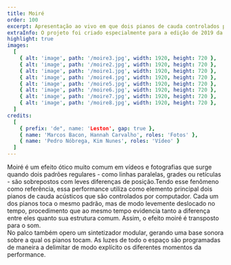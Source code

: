 ```yaml
---
title: Moiré
order: 100
excerpt: Apresentação ao vivo em que dois pianos de cauda controlados por computador transpõem para o som o efeito ótico homônimo. 
extraInfo: O projeto foi criado especialmente para a edição de 2019 da mostra On_Off - Experiências em Live Image do Itaú Cultural, convite do curador Lucas Bambozzi.<br /><br />[Teaser da primeira apresentação](https://www.youtube.com/watch?v=eQMdt1qqVMY&ab_channel=MatheusLeston).<br /><br />[Entrevista sobre o projeto](https://www.youtube.com/watch?v=VmKl-wwLdaw)
highlight: true
images:
  [
    { alt: 'image', path: '/moire3.jpg', width: 1920, height: 720 },
    { alt: 'image', path: '/moire2.jpg', width: 1920, height: 720 },
    { alt: 'image', path: '/moire1.jpg', width: 1920, height: 720 },
    { alt: 'image', path: '/moire4.jpg', width: 1920, height: 720 },
    { alt: 'image', path: '/moire5.jpg', width: 1920, height: 720 },
    { alt: 'image', path: '/moire6.jpg', width: 1920, height: 720 },
    { alt: 'image', path: '/moire7.jpg', width: 1920, height: 720 },
    { alt: 'image', path: '/moire8.jpg', width: 1920, height: 720 },
  ]
credits:
  [
    { prefix: 'de", name: 'Leston', gap: true },
    { name: 'Marcos Bacon, Hannah Carvalho', roles: 'Fotos' },
    { name: 'Pedro Nóbrega, Kim Nunes', roles: 'Vídeo' }
  ]
---
```

Moiré é um efeito ótico muito comum em vídeos e fotografias que surge quando dois padrões regulares - como linhas paralelas, grades ou retículas -  são sobrepostos com leves diferenças de posição.Tendo esse fenômeno como referência, essa performance utiliza como elemento principal dois pianos de cauda acústicos que são controlados por computador. Cada um dos pianos toca o mesmo padrão, mas de modo levemente deslocado no tempo, procedimento que ao mesmo tempo evidencia tanto a diferença entre eles quanto sua estrutura comum. Assim, o efeito moiré é transposto para o som.
<br />
No palco também opero um sintetizador modular, gerando uma base sonora sobre a qual os pianos tocam. As luzes de todo o espaço são programadas de maneira a delimitar de modo explícito os diferentes momentos da performance.
